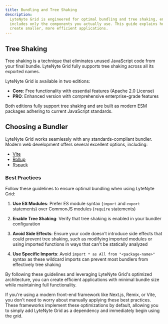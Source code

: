 ```yaml
---
title: Bundling and Tree Shaking
description:
  LyteNyte Grid is engineered for optimal bundling and tree shaking, ensuring your final bundle
  includes only the components you actually use. This guide explains how to leverage these features to
  create smaller, more efficient applications.
---
```


## Tree Shaking

Tree shaking is a technique that eliminates unused JavaScript code from your final bundle. LyteNyte
Grid fully supports tree shaking across all its exported names.

LyteNyte Grid is available in two editions:

- **Core**: Free functionality with essential features (Apache 2.0 License)
- **PRO**: Enhanced version with comprehensive enterprise-grade features

Both editions fully support tree shaking and are built as modern ESM packages adhering to current
JavaScript standards.

## Choosing a Bundler

LyteNyte Grid works seamlessly with any standards-compliant bundler. Modern web development offers
several excellent options, including:

- [Vite](https://vitejs.dev/)
- [Rollup](https://rollupjs.org/)
- [Rspack](https://rspack.dev/)

### Best Practices

Follow these guidelines to ensure optimal bundling when using LyteNyte Grid:

1. **Use ES Modules**: Prefer ES module syntax (`import` and `export` statements) over CommonJS
   modules (`require` statements)

2. **Enable Tree Shaking**: Verify that tree shaking is enabled in your bundler configuration

3. **Avoid Side Effects**: Ensure your code doesn't introduce side effects that could prevent
   tree shaking, such as modifying imported modules or using imported functions in ways that can't
   be statically analyzed

4. **Use Specific Imports**: Avoid `import * as All from "<package-name>"` syntax
   as these wildcard imports can prevent most bundlers from effectively tree shaking

By following these guidelines and leveraging LyteNyte Grid's optimized architecture, you can create
efficient applications with minimal bundle size while maintaining full functionality.

If you're using a modern front-end framework like Next.js, Remix, or Vite, you don't need to
worry about manually applying these best practices. These frameworks implement
these optimizations by default, allowing you to simply add LyteNyte Grid as
a dependency and immediately begin using the grid.
